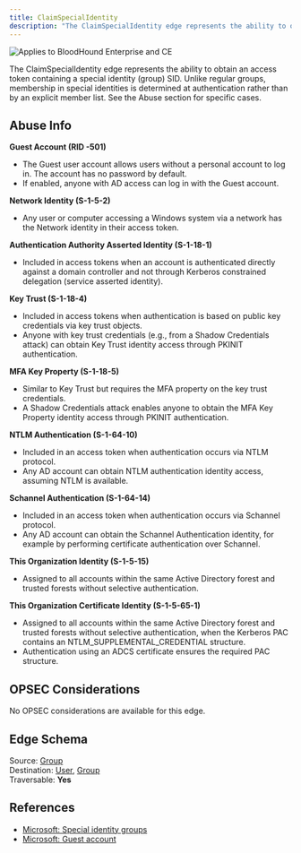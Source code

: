 ```yaml
---
title: ClaimSpecialIdentity
description: "The ClaimSpecialIdentity edge represents the ability to obtain an access token containing a special identity (group) SID."
---
```


<img noZoom src="/assets/enterprise-AND-community-edition-pill-tag.svg" alt="Applies to BloodHound Enterprise and CE"/>


The ClaimSpecialIdentity edge represents the ability to obtain an access token containing a special identity (group) SID. Unlike regular groups, membership in special identities is determined at authentication rather than by an explicit member list.
See the Abuse section for specific cases.

## Abuse Info

**Guest Account (RID -501)**
* The Guest user account allows users without a personal account to log in. The account has no password by default.
* If enabled, anyone with AD access can log in with the Guest account.

**Network Identity (S-1-5-2)**
* Any user or computer accessing a Windows system via a network has the Network identity in their access token.

**Authentication Authority Asserted Identity (S-1-18-1)**
* Included in access tokens when an account is authenticated directly against a domain controller and not through Kerberos constrained delegation (service asserted identity).

**Key Trust (S-1-18-4)**
* Included in access tokens when authentication is based on public key credentials via key trust objects.
* Anyone with key trust credentials (e.g., from a Shadow Credentials attack) can obtain Key Trust identity access through PKINIT authentication.

**MFA Key Property (S-1-18-5)**
* Similar to Key Trust but requires the MFA property on the key trust credentials.
* A Shadow Credentials attack enables anyone to obtain the MFA Key Property identity access through PKINIT authentication.

**NTLM Authentication (S-1-64-10)**
* Included in an access token when authentication occurs via NTLM protocol.
* Any AD account can obtain NTLM authentication identity access, assuming NTLM is available.

**Schannel Authentication (S-1-64-14)**
* Included in an access token when authentication occurs via Schannel protocol.
* Any AD account can obtain the Schannel Authentication identity, for example by performing certificate authentication over Schannel.

**This Organization Identity (S-1-5-15)**
* Assigned to all accounts within the same Active Directory forest and trusted forests without selective authentication.

**This Organization Certificate Identity (S-1-5-65-1)**
* Assigned to all accounts within the same Active Directory forest and trusted forests without selective authentication, when the Kerberos PAC contains an NTLM_SUPPLEMENTAL_CREDENTIAL structure.
* Authentication using an ADCS certificate ensures the required PAC structure.

## OPSEC Considerations

No OPSEC considerations are available for this edge.

## Edge Schema

Source: [Group](https://github.com/SpecterOps/bloodhound-docs/blob/main//resources/nodes/group)   
Destination: [User](https://github.com/SpecterOps/bloodhound-docs/blob/main//resources/nodes/user), [Group](https://github.com/SpecterOps/bloodhound-docs/blob/main//resources/nodes/group)  
Traversable: **Yes**  

## References

* [Microsoft: Special identity groups](https://learn.microsoft.com/en-us/windows-server/identity/ad-ds/manage/understand-special-identities-groups)
* [Microsoft: Guest account](https://learn.microsoft.com/en-us/windows-server/identity/ad-ds/manage/understand-default-user-accounts#guest-account)
